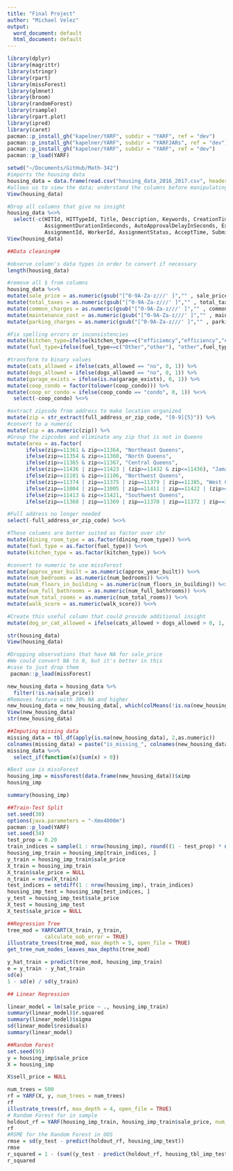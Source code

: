 ```yaml
---
title: "Final Project"
author: "Michael Velez"
output:
  word_document: default
  html_document: default
---
```


```r
library(dplyr)
library(magrittr)
library(stringr)
library(rpart)
library(missForest)
library(glmnet)
library(broom)
library(randomForest)
library(rsample)
library(rpart.plot) 
library(ipred) 
library(caret) 
pacman::p_install_gh("kapelner/YARF", subdir = "YARF", ref = "dev")
pacman::p_install_gh("kapelner/YARF", subdir = "YARFJARs", ref = "dev")
pacman::p_install_gh("kapelner/YARF", subdir = "YARF", ref = "dev")
pacman::p_load(YARF)
```


```r
setwd("~/Documents/GitHub/Math-342")
#imports the housing data
housing_data = data.frame(read.csv("housing_data_2016_2017.csv", header = TRUE))
#allows us to view the data; understand the columns before manipulating 
View(housing_data)
```


```r
#Drop all columns that give no insight
housing_data %<>%
  select(-c(HITId, HITTypeId, Title, Description, Keywords, CreationTime, MaxAssignments, RequesterAnnotation, 
            AssignmentDurationInSeconds, AutoApprovalDelayInSeconds, Expiration, NumberOfSimilarHITs, LifetimeInSeconds, 
            AssignmentId, WorkerId, AssignmentStatus, AcceptTime, SubmitTime, AutoApprovalTime, ApprovalTime,RejectionTime, RequesterFeedback, WorkTimeInSeconds, LifetimeApprovalRate, Last30DaysApprovalRate, Last7DaysApprovalRate, URL, url, model_type, listing_price_to_nearest_1000, community_district_num, Reward, date_of_sale))
View(housing_data)

```

```r
##Data cleaning##

#observe column's data types in order to convert if necessary 
length(housing_data)

#remove all $ from columns
housing_data %<>%
mutate(sale_price = as.numeric(gsub("[^0-9A-Za-z///' ]","" , sale_price))) %>%
mutate(total_taxes = as.numeric(gsub("[^0-9A-Za-z///' ]","" , total_taxes))) %>%
mutate(common_charges = as.numeric(gsub("[^0-9A-Za-z///' ]","" , common_charges))) %>%
mutate(maintenance_cost = as.numeric(gsub("[^0-9A-Za-z///' ]","" , maintenance_cost))) %>%
mutate(parking_charges = as.numeric(gsub("[^0-9A-Za-z///' ]","" , parking_charges))) %>%

#Fix spelling errors or inconsistencies 
mutate(kitchen_type=ifelse(kitchen_type==c("efficiemcy","efficiency","efficiency kitchen","efficiency ktchen"),"efficiency",ifelse(kitchen_type==c("eat in","Eat in","Eat In","eatin"),"eat in","other")))  %>%
mutate(fuel_type=ifelse(fuel_type==c("Other","other"), "other",fuel_type)) %>%

#transform to binary values 
mutate(cats_allowed = ifelse(cats_allowed == "no", 0, 1)) %>%
mutate(dogs_allowed = ifelse(dogs_allowed == "no", 0, 1)) %>%
mutate(garage_exists = ifelse(is.na(garage_exists), 0, 1)) %>%
mutate(coop_condo = factor(tolower(coop_condo))) %>%
mutate(coop_or_condo = ifelse(coop_condo == "condo", 0, 1)) %<>%
  select(-coop_condo) %<>% 

#extract zipcode from address to make location organized
mutate(zip = str_extract(full_address_or_zip_code, "[0-9]{5}")) %>%
#convert to a numeric
mutate(zip = as.numeric(zip)) %>%
#Group the zipcodes and eliminate any zip that is not in Queens
mutate(area = as.factor(
      ifelse(zip>=11361 & zip<=11364, "Northeast Queens",
      ifelse(zip>=11354 & zip<=11360, "North Queens",
      ifelse(zip>=11365 & zip<=11367, "Central Queens",
      ifelse(zip==11436 | zip==11423 | (zip>=11432 & zip<=11436), "Jamaica",
      ifelse(zip>=11101 & zip<=11106, "Northwest Queens",
      ifelse(zip==11374 | zip==11375 | zip==11379 | zip==11385, "West Central Queens", 
      ifelse(zip==11004 | zip==11005 | zip==11411 | zip==11422 | (zip>=11426 & zip<=11429), "Southest Queens",
      ifelse(zip>=11413 & zip<=11421, "Southwest Queens", 
      ifelse(zip==11368 | zip==11369 | zip==11370 | zip==11372 | zip==11373 | zip==11377 | zip==11378, "West Queens", NA))))))))))) %<>%

#Full address no longer needed
select(-full_address_or_zip_code) %<>%

#These columns are better suited as factor over chr
mutate(dining_room_type = as.factor(dining_room_type)) %<>%
mutate(fuel_type = as.factor(fuel_type)) %<>%
mutate(kitchen_type = as.factor(kitchen_type)) %<>%

#convert to numeric to use missForest
mutate(approx_year_built = as.numeric(approx_year_built)) %<>%
mutate(num_bedrooms = as.numeric(num_bedrooms)) %<>%
mutate(num_floors_in_building = as.numeric(num_floors_in_building)) %<>%
mutate(num_full_bathrooms = as.numeric(num_full_bathrooms)) %<>%
mutate(num_total_rooms = as.numeric(num_total_rooms)) %<>%
mutate(walk_score = as.numeric(walk_score)) %<>%

#Create this useful column that could provide additional insight
mutate(dog_or_cat_allowed = ifelse(cats_allowed + dogs_allowed > 0, 1, 0)) 

str(housing_data)
View(housing_data)
```
```r
#Dropping observations that have NA for sale_price
#We could convert NA to 0, but it's better in this
#case to just drop them
 pacman::p_load(missForest)

new_housing_data = housing_data %>% 
  filter(!is.na(sale_price))
#Removes feature with 30% NA and higher
new_housing_data = new_housing_data[, which(colMeans(!is.na(new_housing_data)) > 0.7)] 
View(new_housing_data)
str(new_housing_data)

##Imputing missing data
missing_data = tbl_df(apply(is.na(new_housing_data), 2,as.numeric))
colnames(missing_data) = paste("is_missing_", colnames(new_housing_data), sep = "")
missing_data %<>% 
  select_if(function(x){sum(x) > 0})

#Best use is missForest
housing_imp = missForest(data.frame(new_housing_data))$ximp
housing_imp

summary(housing_imp)
```
```r
##Train-Test Split
set.seed(30)
options(java.parameters = "-Xmx4000m")
pacman::p_load(YARF)
set.seed(34)
test_prop = 0.20
train_indices = sample(1 : nrow(housing_imp), round((1 - test_prop) * nrow(housing_imp)))
housing_imp_train = housing_imp[train_indices, ]
y_train = housing_imp_train$sale_price
X_train = housing_imp_train
X_train$sale_price = NULL
n_train = nrow(X_train)
test_indices = setdiff(1 : nrow(housing_imp), train_indices)
housing_imp_test = housing_imp[test_indices, ]
y_test = housing_imp_test$sale_price
X_test = housing_imp_test
X_test$sale_price = NULL
```
```r
##Regression Tree
tree_mod = YARFCART(X_train, y_train,
            calculate_oob_error = TRUE)
illustrate_trees(tree_mod, max_depth = 5, open_file = TRUE)
get_tree_num_nodes_leaves_max_depths(tree_mod)

y_hat_train = predict(tree_mod, housing_imp_train)
e = y_train - y_hat_train
sd(e)
1 - sd(e) / sd(y_train)
```
```r
## Linear Regression

linear_model = lm(sale_price ~ ., housing_imp_train)
summary(linear_model)$r.squared
summary(linear_model)$sigma
sd(linear_model$residuals)
summary(linear_model)
```

```r
##Random Forest
set.seed(95)
y = housing_imp$sale_price
X = housing_imp

X$sell_price = NULL

num_trees = 500
rf = YARF(X, y, num_trees = num_trees)
rf
illustrate_trees(rf, max_depth = 4, open_file = TRUE)
# Random Forest for in sample
holdout_rf = YARF(housing_imp_train, housing_imp_train$sale_price, num_trees = num_trees)
rf
#RSME for the Random Forest in OOS
rmse = sd(y_test - predict(holdout_rf, housing_imp_test))
rmse
r_squared = 1 - (sum((y_test - predict(holdout_rf, housing_tbl_imp_test))^2)/ sum((y_test - mean(y))^2))
r_squared 

```